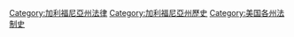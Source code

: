[[Category:加利福尼亞州法律|Category:加利福尼亞州法律]]
[[Category:加利福尼亞州歷史|Category:加利福尼亞州歷史]]
[[Category:美国各州法制史|Category:美国各州法制史]]